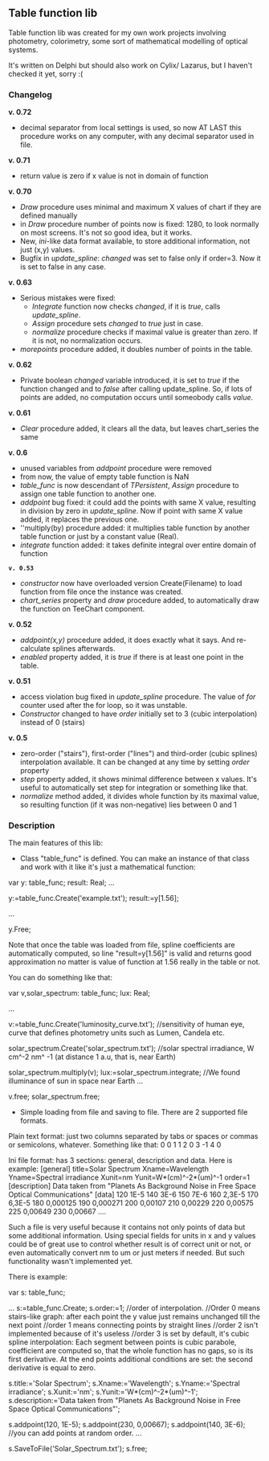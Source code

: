 == Table function lib ==

Table function lib was created for my own work projects involving photometry, colorimetry, some sort of mathematical modelling of optical systems.

It's written on Delphi but should also work on Cylix/ Lazarus, but I haven't checked it yet, sorry :(

=== Changelog ===

'''v. 0.72'''
* decimal separator from local settings is used, so now AT LAST this procedure works on any computer, with any decimal separator used in file. 

'''v. 0.71'''
* return value is zero if x value is not in domain of function

''' v. 0.70'''
* ''Draw'' procedure uses minimal and maximum X values of chart if they are defined manually
* in ''Draw'' procedure number of points now is fixed: 1280, to look normally on most screens. It's not so good idea, but it works.
* New, ''ini''-like data format available, to store additional information, not just (x,y) values.
* Bugfix in ''update_spline'': ''changed'' was set to false only if order=3. Now it is set to false in any case.

''' v. 0.63'''
* Serious mistakes were fixed:
** ''Integrate'' function now checks ''changed'', if it is ''true'', calls ''update_spline''.
** ''Assign'' procedure sets ''changed'' to ''true'' just in case.
** ''normalize'' procedure checks if maximal value is greater than zero. If it is not, no normalization occurs.
* ''morepoints'' procedure added, it doubles number of points in the table.

''' v. 0.62'''
* Private boolean  ''changed'' variable introduced, it is set to ''true'' if the function changed and to ''false'' after calling update_spline. So, if lots of points are added, no computation occurs until someobody calls ''value''.

'''v. 0.61'''
* '' Clear ''  procedure added, it clears all the data, but leaves chart_series the same

''' v. 0.6 '''
* unused variables from '' addpoint '' procedure were removed
* from now, the value of empty table function is NaN
* '' table_func '' is now descendant of '' TPersistent '', '' Assign '' procedure to assign one table function to another one. 
* '' addpoint '' bug fixed: it could add the points with same X value, resulting in division by zero in '' update_spline ''. Now if point with same X value added, it replaces the previous one.
* ''multiply(by) procedure added: it multiplies table function by another table function or just by a constant value (Real). 
* '' integrate '' function added: it takes definite integral over entire domain of function

 '''v. 0.53'''
* ''constructor'' now have overloaded version Create(Filename) to load function from file once the instance was created.
* ''chart_series'' property and ''draw'' procedure added, to automatically draw the function on TeeChart component.

'''v. 0.52'''
* ''addpoint(x,y)'' procedure added, it does exactly what it says. And re-calculate splines afterwards.
* ''enabled'' property added, it is ''true'' if there is at least one point in the table.

'''v. 0.51'''
* access violation bug fixed in ''update_spline'' procedure. The value of ''for'' counter used after the for loop, so it was unstable.
* ''Constructor'' changed to have ''order'' initially set to 3 (cubic interpolation) instead of 0 (stairs)

''' v. 0.5 '''
* zero-order ("stairs"), first-order ("lines") and third-order (cubic splines) interpolation available. It can be changed at any time by setting ''order'' property
* ''step'' property added, it shows minimal difference between x values. It's useful to automatically set step for integration or something like that.
* ''normalize'' method added, it divides whole function by its maximal value, so resulting function (if it was non-negative) lies between 0 and 1

=== Description ===

The main features of this lib:

* Class "table_func" is defined. You can make an instance of that class and work with it like it's just a mathematical function:

var y: table_func;
result: Real;
...

y:=table_func.Create('example.txt');
result:=y[1.56];

...

y.Free;

Note that once the table was loaded from file, spline coefficients are automatically computed, so line "result=y[1.56]" is valid and returns good approximation no matter is value of function at 1.56 really in the table or not.

You can do something like that:

var v,solar_spectrum: table_func;
lux: Real;

...

v:=table_func.Create('luminosity_curve.txt'); //sensitivity of human eye, curve that defines photometry units such as Lumen, Candela etc.

solar_spectrum.Create('solar_spectrum.txt'); //solar spectral irradiance, W cm^-2 nm^ -1 (at distance 1 a.u, that is, near Earth)

solar_spectrum.multiply(v);
lux:=solar_spectrum.integrate; //We found illuminance of sun in space near Earth
...

v.free;
solar_spectrum.free;

* Simple loading from file and saving to file. There are 2 supported file formats. 
Plain text format: just two columns separated by tabs or spaces or commas or semicolons, whatever. Something like that:
0	0
1	1
2	0
3	-1
4	0

Ini file format: has 3 sections: general, description and data. Here is example:
[general]
title=Solar Spectrum
Xname=Wavelength
Yname=Spectral irradiance
Xunit=nm
Yunit=W*(cm)^-2*(um)^-1
order=1
[description]
Data taken from "Planets As Background Noise in Free Space Optical Communications"
[data]
120	1E-5
140	3E-6
150	7E-6
160	2,3E-5
170	6,3E-5
180	0,000125
190	0,000271
200	0,00107
210	0,00229
220	0,00575
225	0,00649
230	0,00667
....

Such a file is very useful because it contains not only points of data but some additional information. Using special fields for units in x and y values could be of great use to control whether result is of correct unit or not, or even automatically convert nm to um or just meters if needed. But such functionality wasn't implemented yet.

There is example:

var s: table_func;

...
s:=table_func.Create;
s.order:=1; //order of interpolation. 
//Order 0 means stairs-like graph: after each point the y value just remains unchanged till the next point	
//order 1 means connecting points by straight lines
//order 2 isn't implemented because of it's useless
//order 3 is set by default, it's cubic spline interpolation: Each segment between points is cubic parabole, coefficient are computed so, that the whole function has no gaps, so is its first derivative. At the end points additional conditions are set: the second derivative is equal to zero. 

s.title:='Solar Spectrum';
s.Xname:='Wavelength';
s.Yname:='Spectral irradiance';
s.Xunit:='nm';
s.Yunit:='W*(cm)^-2*(um)^-1';
s.description:='Data taken from "Planets As Background Noise in Free Space Optical Communications"';

s.addpoint(120, 1E-5);
s.addpoint(230, 0,00667);
s.addpoint(140, 3E-6); //you can add points at random order. 
...

s.SaveToFile('Solar_Spectrum.txt');
s.free;

